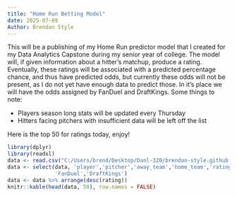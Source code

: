 ```yaml
---
title: "Home Run Betting Model"
date: 2025-07-09
Author: Brendan Style
---
```


This will be a publishing of my Home Run predictor model that I created for my
Data Analytics Capstone during my senior year of college. The model will, if given
information about a hitter's matchup, produce a rating. Eventually, these ratings
will be associated with a predicted percentage chance, and thus have predicted odds,
but currently these odds will not be present, as I do not yet have enough data to predict
those. In it's place we will have the odds assigned by FanDuel and DraftKings. 
Some things to note: <br>

- Players season long stats will be updated every Thursday
- Hitters facing pitchers with insufficient data will be left off the list

Here is the top 50 for ratings today, enjoy!


```r
library(dplyr)
library(readxl)
data <- read.csv("C:/Users/brend/Desktop/Danl-320/brendan-style.github.io/daily_lineups.csv")
data <- select(data, 'player','pitcher','away_team','home_team','rating',
               'FanDuel','DraftKings')
data <- data %>% arrange(desc(rating))
knitr::kable(head(data, 50), row.names = FALSE)
```